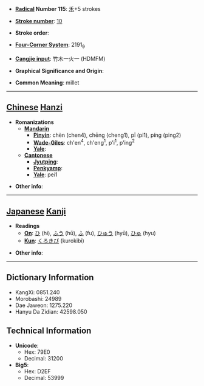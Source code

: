 * '''[[Wiktionary:Chinese radical index| Radical]] Number 115''': [[Wiktionary:Chinese radical index 禾|禾]]+5 strokes

* '''[[Wiktionary:Chinese total strokes index|Stroke number]]''': [[Wiktionary:Chinese total strokes index 10|10]]

* '''Stroke order''': 

* '''[[Wiktionary:Chinese four corner index|Four-Corner System]]''': 2191<sub>9</sub>

* '''[[Wiktionary:Chinese Cangjie index|Cangjie input]]''': 竹木一火一 (HDMFM)

* '''Graphical Significance and Origin''': 

* '''Common Meaning''': millet

----

== [[Chinese]] [[Hanzi]] ==

* '''Romanizations'''
** '''[[Mandarin]]'''
*** '''[[Pinyin]]''': chèn (chen4), chēng (cheng1), pī (pi1), píng (ping2)
*** '''[[Wade-Giles]]''': ch'en<sup>4</sup>, ch'eng<sup>1</sup>, p'i<sup>1</sup>, p'ing<sup>2</sup>
*** '''[[Yale]]''': 
** '''[[Cantonese]]'''
*** '''[[Jyutping]]''':
*** '''[[Penkyamp]]''': 
*** '''[[Yale]]''': pei1

* '''Other info''': 

----

== [[Japanese]] [[Kanji]] ==

* '''Readings'''
** '''[[On]]''': [[ひ]] (hi), [[ふう]] (hū), [[ふ]] (fu), [[ひゅう]] (hyū), [[ひゅ]] (hyu)
** '''[[Kun]]''': [[くろきび]] (kurokibi)

* '''Other info''':  

----

== Dictionary Information ==

* KangXi: 0851.240
* Morobashi: 24989
* Dae Jaweon: 1275.220
* Hanyu Da Zidian: 42598.050

== Technical Information ==

* '''Unicode''':
** Hex: 79E0
** Decimal: 31200
* '''Big5''':
** Hex: D2EF
** Decimal: 53999